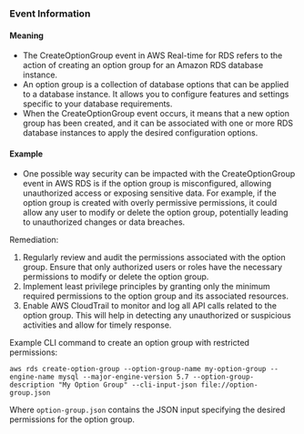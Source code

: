 
### Event Information

#### Meaning

- The CreateOptionGroup event in AWS Real-time for RDS refers to the action of creating an option group for an Amazon RDS database instance.
- An option group is a collection of database options that can be applied to a database instance. It allows you to configure features and settings specific to your database requirements.
- When the CreateOptionGroup event occurs, it means that a new option group has been created, and it can be associated with one or more RDS database instances to apply the desired configuration options.

#### Example

- One possible way security can be impacted with the CreateOptionGroup event in AWS RDS is if the option group is misconfigured, allowing unauthorized access or exposing sensitive data. For example, if the option group is created with overly permissive permissions, it could allow any user to modify or delete the option group, potentially leading to unauthorized changes or data breaches.

Remediation:
1. Regularly review and audit the permissions associated with the option group. Ensure that only authorized users or roles have the necessary permissions to modify or delete the option group.
2. Implement least privilege principles by granting only the minimum required permissions to the option group and its associated resources.
3. Enable AWS CloudTrail to monitor and log all API calls related to the option group. This will help in detecting any unauthorized or suspicious activities and allow for timely response.

Example CLI command to create an option group with restricted permissions:
```
aws rds create-option-group --option-group-name my-option-group --engine-name mysql --major-engine-version 5.7 --option-group-description "My Option Group" --cli-input-json file://option-group.json
```

Where `option-group.json` contains the JSON input specifying the desired permissions for the option group.

